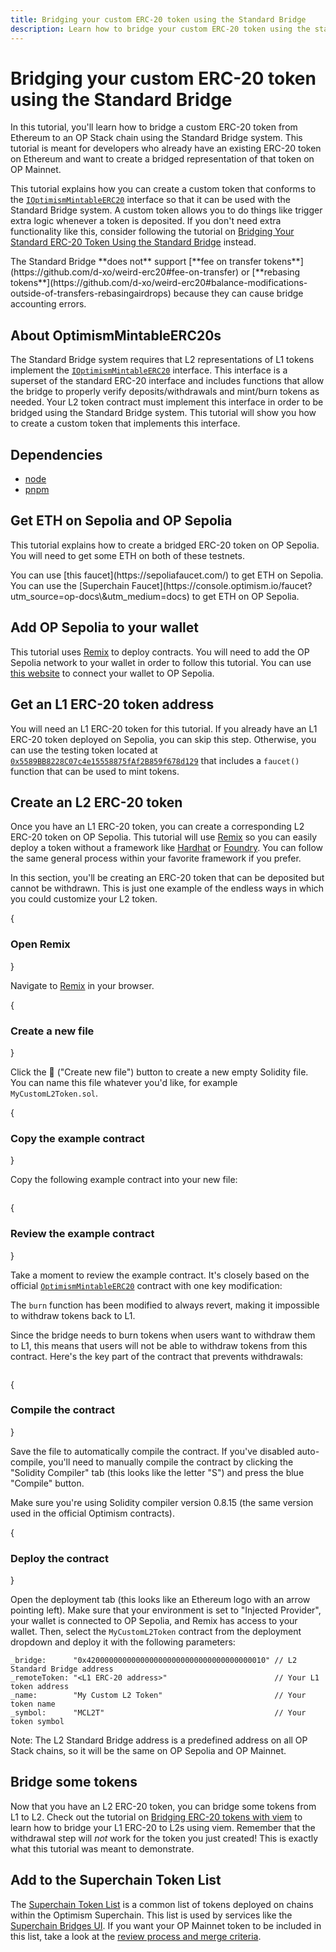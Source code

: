 ```yaml
---
title: Bridging your custom ERC-20 token using the Standard Bridge
description: Learn how to bridge your custom ERC-20 token using the standard bridge.
---
```





# Bridging your custom ERC-20 token using the Standard Bridge

In this tutorial, you'll learn how to bridge a custom ERC-20 token from Ethereum to an OP Stack chain using the Standard Bridge system.
This tutorial is meant for developers who already have an existing ERC-20 token on Ethereum and want to create a bridged representation of that token on OP Mainnet.

This tutorial explains how you can create a custom token that conforms to the [`IOptimismMintableERC20`](https://github.com/ethereum-optimism/optimism/blob/develop/packages/contracts-bedrock/src/universal/OptimismMintableERC20Factory.sol) interface so that it can be used with the Standard Bridge system.
A custom token allows you to do things like trigger extra logic whenever a token is deposited.
If you don't need extra functionality like this, consider following the tutorial on [Bridging Your Standard ERC-20 Token Using the Standard Bridge](./standard-bridge-standard-token) instead.

<Info>
  The Standard Bridge **does not** support [**fee on transfer tokens**](https://github.com/d-xo/weird-erc20#fee-on-transfer) or [**rebasing tokens**](https://github.com/d-xo/weird-erc20#balance-modifications-outside-of-transfers-rebasingairdrops) because they can cause bridge accounting errors.
</Info>

## About OptimismMintableERC20s

The Standard Bridge system requires that L2 representations of L1 tokens implement the [`IOptimismMintableERC20`](https://github.com/ethereum-optimism/optimism/blob/develop/packages/contracts-bedrock/src/universal/OptimismMintableERC20Factory.sol) interface.
This interface is a superset of the standard ERC-20 interface and includes functions that allow the bridge to properly verify deposits/withdrawals and mint/burn tokens as needed.
Your L2 token contract must implement this interface in order to be bridged using the Standard Bridge system.
This tutorial will show you how to create a custom token that implements this interface.

## Dependencies

*   [node](https://nodejs.org/en/)
*   [pnpm](https://pnpm.io/installation)

## Get ETH on Sepolia and OP Sepolia

This tutorial explains how to create a bridged ERC-20 token on OP Sepolia.
You will need to get some ETH on both of these testnets.

<Info>
  You can use [this faucet](https://sepoliafaucet.com/) to get ETH on Sepolia.
  You can use the [Superchain Faucet](https://console.optimism.io/faucet?utm_source=op-docs\&utm_medium=docs) to get ETH on OP Sepolia.
</Info>

## Add OP Sepolia to your wallet

This tutorial uses [Remix](https://remix.ethereum.org) to deploy contracts.
You will need to add the OP Sepolia network to your wallet in order to follow this tutorial.
You can use [this website](https://chainid.link?network=op-sepolia) to connect your wallet to OP Sepolia.

## Get an L1 ERC-20 token address

You will need an L1 ERC-20 token for this tutorial.
If you already have an L1 ERC-20 token deployed on Sepolia, you can skip this step.
Otherwise, you can use the testing token located at [`0x5589BB8228C07c4e15558875fAf2B859f678d129`](https://sepolia.etherscan.io/address/0x5589BB8228C07c4e15558875fAf2B859f678d129) that includes a `faucet()` function that can be used to mint tokens.

## Create an L2 ERC-20 token

Once you have an L1 ERC-20 token, you can create a corresponding L2 ERC-20 token on OP Sepolia.
This tutorial will use [Remix](https://remix.ethereum.org) so you can easily deploy a token without a framework like [Hardhat](https://hardhat.org) or [Foundry](https://getfoundry.sh).
You can follow the same general process within your favorite framework if you prefer.

In this section, you'll be creating an ERC-20 token that can be deposited but cannot be withdrawn.
This is just one example of the endless ways in which you could customize your L2 token.

<Steps>
  {<h3>Open Remix</h3>}

  Navigate to [Remix](https://remix.ethereum.org) in your browser.

  {<h3>Create a new file</h3>}

  Click the 📄 ("Create new file") button to create a new empty Solidity file.
  You can name this file whatever you'd like, for example `MyCustomL2Token.sol`.

  {<h3>Copy the example contract</h3>}

  Copy the following example contract into your new file:

  ```solidity file=<rootDir>/public/tutorials/standard-bridge-custom-token.sol#L1-L189 hash=087b70cdb85338a213497a64dd049322
  ```

  {<h3>Review the example contract</h3>}

  Take a moment to review the example contract. It's closely based on the official [`OptimismMintableERC20`](https://github.com/ethereum-optimism/optimism/blob/v1.12.2/packages/contracts-bedrock/src/universal/OptimismMintableERC20.sol) contract with one key modification:

  The `burn` function has been modified to always revert, making it impossible to withdraw tokens back to L1.

  Since the bridge needs to burn tokens when users want to withdraw them to L1, this means that users will not be able to withdraw tokens from this contract. Here's the key part of the contract that prevents withdrawals:

  ```solidity file=<rootDir>/public/tutorials/standard-bridge-custom-token.sol#L136-L156 hash=632f4649d3ce66c28ec34f58046a8890
  ```

  {<h3>Compile the contract</h3>}

  Save the file to automatically compile the contract.
  If you've disabled auto-compile, you'll need to manually compile the contract by clicking the "Solidity Compiler" tab (this looks like the letter "S") and press the blue "Compile" button.

  Make sure you're using Solidity compiler version 0.8.15 (the same version used in the official Optimism contracts).

  {<h3>Deploy the contract</h3>}

  Open the deployment tab (this looks like an Ethereum logo with an arrow pointing left).
  Make sure that your environment is set to "Injected Provider", your wallet is connected to OP Sepolia, and Remix has access to your wallet.
  Then, select the `MyCustomL2Token` contract from the deployment dropdown and deploy it with the following parameters:

  ```text
  _bridge:      "0x4200000000000000000000000000000000000010" // L2 Standard Bridge address
  _remoteToken: "<L1 ERC-20 address>"                        // Your L1 token address
  _name:        "My Custom L2 Token"                         // Your token name
  _symbol:      "MCL2T"                                      // Your token symbol
  ```

  Note: The L2 Standard Bridge address is a predefined address on all OP Stack chains, so it will be the same on OP Sepolia and OP Mainnet.
</Steps>

## Bridge some tokens

Now that you have an L2 ERC-20 token, you can bridge some tokens from L1 to L2.
Check out the tutorial on [Bridging ERC-20 tokens with viem](./cross-dom-bridge-erc20) to learn how to bridge your L1 ERC-20 to L2s using viem.
Remember that the withdrawal step will *not* work for the token you just created!
This is exactly what this tutorial was meant to demonstrate.

## Add to the Superchain Token List

The [Superchain Token List](https://github.com/ethereum-optimism/ethereum-optimism.github.io#readme) is a common list of tokens deployed on chains within the Optimism Superchain.
This list is used by services like the [Superchain Bridges UI](https://app.optimism.io/bridge?utm_source=op-docs\&utm_medium=docs).
If you want your OP Mainnet token to be included in this list, take a look at the [review process and merge criteria](https://github.com/ethereum-optimism/ethereum-optimism.github.io#review-process-and-merge-criteria).
